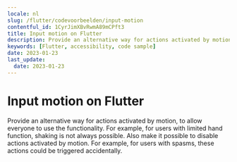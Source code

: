 ```yaml
---
locale: nl
slug: /flutter/codevoorbeelden/input-motion
contentful_id: 1CyrJimXBvRwmA89mCPft3
title: Input motion on Flutter
description: Provide an alternative way for actions activated by motion, to allow everyone to use the functionality.
keywords: [Flutter, accessibility, code sample]
date: 2023-01-23
last_update:
  date: 2023-01-23
---
```


# Input motion on Flutter

Provide an alternative way for actions activated by motion, to allow everyone to use the functionality. For example, for users with limited hand function, shaking is not always possible. Also make it possible to disable actions activated by motion. For example, for users with spasms, these actions could be triggered accidentally.

<CodeSample id="input-motion" locale="nl" platform="flutter"/>
